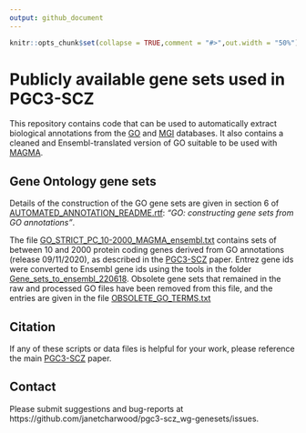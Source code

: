 ```yaml
---
output: github_document
---
```


<!-- README.md is generated from README.Rmd. Please edit that file -->

```r
knitr::opts_chunk$set(collapse = TRUE,comment = "#>",out.width = "50%")
```
# Publicly available gene sets used in PGC3-SCZ

This repository contains code that can be used to automatically extract biological annotations from the  [GO](http://geneontology.org/) and [MGI](http://www.informatics.jax.org) databases. It also contains a cleaned and Ensembl-translated version of GO suitable to be used with [MAGMA](https://ctg.cncr.nl/software/magma). 

## Gene Ontology gene sets

Details of the construction of the GO gene sets are given in section 6 of [AUTOMATED_ANNOTATION_README.rtf](ANNOTATION_AUTO/README/AUTOMATED_ANNOTATION_README.rtf): *"GO: constructing gene sets from GO annotations"*.

The file [GO_STRICT_PC_10-2000_MAGMA_ensembl.txt](GO_STRICT_PC_10-2000_MAGMA_ensembl.txt) contains sets of between 10 and 2000 protein coding genes derived from GO annotations (release 09/11/2020), as described in the [PGC3-SCZ](https://doi.org/10.1101/2020.09.12.20192922) paper. Entrez gene ids were converted to Ensembl gene ids using the tools in the folder [Gene_sets_to_ensembl_220618](Gene_sets_to_ensembl_220618/). Obsolete gene sets that remained in the raw and processed GO files have been removed from this file, and the entries are given in the file [OBSOLETE_GO_TERMS.txt](OBSOLETE_GO_TERMS.txt)

## Citation

If any of these scripts or data files is helpful for your work, please reference the main [PGC3-SCZ](https://doi.org/10.1101/2020.09.12.20192922) paper.

## Contact

Please submit suggestions and bug-reports at https://github.com/janetcharwood/pgc3-scz_wg-genesets/issues.